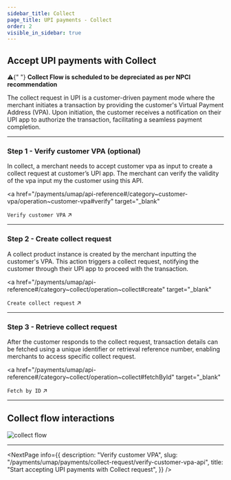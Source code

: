 ```yaml
---
sidebar_title: Collect
page_title: UPI payments - Collect
order: 2
visible_in_sidebar: true
---
```


## Accept UPI payments with Collect

<Callout type="warning">
  ⚠️{" "}
  <strong>
    Collect Flow is scheduled to be depreciated as per NPCI recommendation
  </strong>
</Callout>

<br />

The collect request in UPI is a customer-driven payment mode where the merchant initiates a transaction by providing the customer's Virtual Payment Address (VPA). Upon initiation, the customer receives a notification on their UPI app to authorize the transaction, facilitating a seamless payment completion.

<hr class="primary" />

### Step 1 - Verify customer VPA (optional)

In collect, a merchant needs to accept customer vpa as input to create a collect request at customer’s UPI app. The merchant can verify the validity of the vpa input my the customer using this API.

<a
  href="/payments/umap/api-reference#/category~customer-vpa/operation~customer-vpa#verify"
  target="_blank"
>
  <code>Verify customer VPA</code> ↗
</a>

<hr class="primary" />

### Step 2 - Create collect request

A collect product instance is created by the merchant inputting the customer's VPA. This action triggers a collect request, notifying the customer through their UPI app to proceed with the transaction.

<a
  href="/payments/umap/api-reference#/category~collect/operation~collect#create"
  target="_blank"
>
  <code>Create collect request</code> ↗
</a>

<hr class="primary" />

### Step 3 - Retrieve collect request

After the customer responds to the collect request, transaction details can be fetched using a unique identifier or retrieval reference number, enabling merchants to access specific collect request.

<a
  href="/payments/umap/api-reference#/category~collect/operation~collect#fetchById"
  target="_blank"
>
  <code>Fetch by ID</code> ↗
</a>

<hr class="primary" />

## Collect flow interactions

<img
  src="https://storage.googleapis.com/strapi-assets/latest/collect-flow/collect-flow.png"
  alt="collect flow"
/>

<hr class="primary" />

<NextPage
  info={{
    description: "Verify customer VPA",
    slug: "/payments/umap/payments/collect-request/verify-customer-vpa-api",
    title: "Start accepting UPI payments with Collect request",
  }}
/>

<WasPageHelpful />
